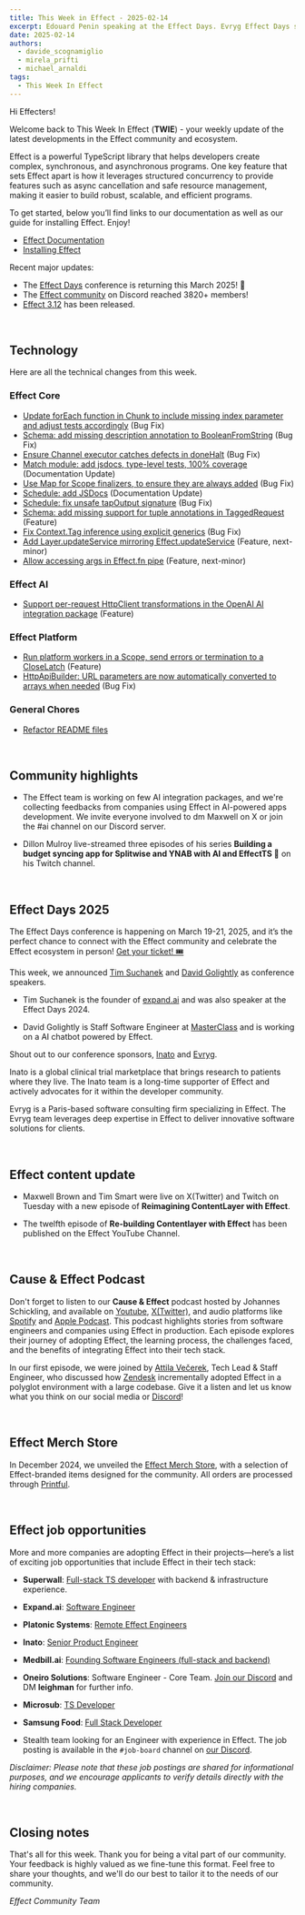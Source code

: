 ```yaml
---
title: This Week in Effect - 2025-02-14
excerpt: Edouard Penin speaking at the Effect Days. Evryg Effect Days sponsor announcement. Technical updates in Effect.
date: 2025-02-14
authors:
  - davide_scognamiglio
  - mirela_prifti
  - michael_arnaldi
tags:
  - This Week In Effect
---
```



Hi Effecters!

Welcome back to This Week In Effect (**TWIE**) - your weekly update of the latest developments in the Effect community and ecosystem.

Effect is a powerful TypeScript library that helps developers create complex, synchronous, and asynchronous programs. One key feature that sets Effect apart is how it leverages structured concurrency to provide features such as async cancellation and safe resource management, making it easier to build robust, scalable, and efficient programs.

To get started, below you’ll find links to our documentation as well as our guide for installing Effect. Enjoy!

- [Effect Documentation](/docs/getting-started/introduction/)
- [Installing Effect](/docs/getting-started/installation/)

Recent major updates:

- The [Effect Days](https://effect.website/events/effect-days) conference is returning this March 2025! 🎉
- The [Effect community](https://discord.gg/effect-ts) on Discord reached 3820+ members!
- [Effect 3.12](https://effect.website/blog/releases/effect/312) has been released.

&nbsp;
## Technology

Here are all the technical changes from this week.

### Effect Core
- [Update forEach function in Chunk to include missing index parameter and adjust tests accordingly](https://github.com/Effect-TS/effect/pull/4404) (Bug Fix)
- [Schema: add missing description annotation to BooleanFromString](https://github.com/Effect-TS/effect/pull/4426) (Bug Fix)
- [Ensure Channel executor catches defects in doneHalt](https://github.com/Effect-TS/effect/pull/4430) (Bug Fix)
- [Match module: add jsdocs, type-level tests, 100% coverage](https://github.com/Effect-TS/effect/pull/4423) (Documentation Update)
- [Use Map for Scope finalizers, to ensure they are always added](https://github.com/Effect-TS/effect/pull/4432) (Bug Fix)
- [Schedule: add JSDocs](https://github.com/Effect-TS/effect/pull/4438) (Documentation Update)
- [Schedule: fix unsafe tapOutput signature](https://github.com/Effect-TS/effect/pull/4439) (Bug Fix)
- [Schema: add missing support for tuple annotations in TaggedRequest](https://github.com/Effect-TS/effect/pull/4440) (Feature)
- [Fix Context.Tag inference using explicit generics](https://github.com/Effect-TS/effect/pull/4422) (Bug Fix)
- [Add Layer.updateService mirroring Effect.updateService](https://github.com/Effect-TS/effect/pull/4421) (Feature, next-minor)
- [Allow accessing args in Effect.fn pipe](https://github.com/Effect-TS/effect/pull/4417) (Feature, next-minor)


### Effect AI
- [Support per-request HttpClient transformations in the OpenAI AI integration package](https://github.com/Effect-TS/effect/pull/4418) (Feature) 


### Effect Platform
- [Run platform workers in a Scope, send errors or termination to a CloseLatch](https://github.com/Effect-TS/effect/pull/4429) (Feature)
- [HttpApiBuilder: URL parameters are now automatically converted to arrays when needed](https://github.com/Effect-TS/effect/pull/4444) (Bug Fix)


### General Chores
- [Refactor README files](https://github.com/Effect-TS/effect/pull/4427)


&nbsp;
## Community highlights

- The Effect team is working on few AI integration packages, and we're collecting feedbacks from companies using Effect in AI-powered apps development. We invite everyone involved to dm Maxwell on X or join the #ai channel on our Discord server.
  <Tweet id="1889724497709711452" />

- Dillon Mulroy live-streamed three episodes of his series **Building a budget syncing app for Splitwise and YNAB with AI and EffectTS 🚀** on his Twitch channel.
  <TwitchPlayerNonInteractive video="2377454832" />

&nbsp;
## Effect Days 2025
The Effect Days conference is happening on March 19-21, 2025, and it’s the perfect chance to connect with the Effect community and celebrate the Effect ecosystem in person! [Get your ticket! 🎟️](https://effect.website/events/effect-days)
  <Tweet id="1875510026896597173" />

This week, we announced [Tim Suchanek](https://x.com/TimSuchanek) and [David Golightly](https://github.com/davidgoli) as conference speakers. 

- Tim Suchanek is the founder of [expand.ai](http://expand.ai) and was also speaker at the Effect Days 2024.
<Tweet id="1888919945024557380" />

- David Golightly is Staff Software Engineer at [MasterClass](https://www.masterclass.com/) and is working on a AI chatbot powered by Effect.
<Tweet id="1889651720931749968" />


Shout out to our conference sponsors, [Inato](https://inato.com/) and [Evryg](https://www.evryg.com/).

Inato is a global clinical trial marketplace that brings research to patients where they live. The Inato team is a long-time supporter of Effect and actively advocates for it within the developer community.
  <Tweet id="1876251657811726345" />

Evryg is a Paris-based software consulting firm specializing in Effect. The Evryg team leverages deep expertise in Effect to deliver innovative software solutions for clients.
 <Tweet id="1886723228762042590" />

&nbsp;
## Effect content update

- Maxwell Brown and Tim Smart were live on X(Twitter) and Twitch on Tuesday with a new episode of **Reimagining ContentLayer with Effect**.
<Tweet id="1889802071475626058" />

- The twelfth episode of **Re-building Contentlayer with Effect** has been published on the Effect YouTube Channel.

  <YouTube
    id="https://www.youtube.com/embed/AwXExx8iHTY?si=OlY3COhslltyOYao"
    title="Re-building Contentlayer with Effect (Part 12)"
  />

&nbsp;
## Cause & Effect Podcast
Don't forget to listen to our **Cause & Effect** podcast hosted by Johannes Schickling, and available on [Youtube](https://www.youtube.com/@effect-ts), [X(Twitter)](https://x.com/EffectTS_/status/1861446144137531585), and audio platforms like [Spotify](https://open.spotify.com/episode/7Bkn7A8EXnoqWWmI0czAdz) and [Apple Podcast](https://podcasts.apple.com/us/podcast/cause-effect/id1781879869). This podcast highlights stories from software engineers and companies using Effect in production. Each episode explores their journey of adopting Effect, the learning process, the challenges faced, and the benefits of integrating Effect into their tech stack.

In our first episode, we were joined by [Attila Večerek](https://x.com/attilavecerek), Tech Lead & Staff Engineer, who discussed how [Zendesk](https://www.zendesk.com) incrementally adopted Effect in a polyglot environment with a large codebase. Give it a listen and let us know what you think on our social media or [Discord](https://discord.gg/effect-ts)!

<YouTube
  id="https://youtu.be/rNAqPHBQFEQ"
  title="Adopting Effect at Zendesk w/ Attila Večerek | Cause & Effect #1"
/>

&nbsp;
## Effect Merch Store
In December 2024, we unveiled the [Effect Merch Store](https://effect.website/merch), with a selection of Effect-branded items designed for the community. All orders are processed through [Printful](https://www.printful.com/).
  <Tweet id="1868605126862385238" />


&nbsp;
## Effect job opportunities

More and more companies are adopting Effect in their projects—here’s a list of exciting job opportunities that include Effect in their tech stack:

- **Superwall**: [Full-stack TS developer](https://twitter.com/jakemor/status/1854248980454228411) with backend & infrastructure experience.

- **Expand.ai**: [Software Engineer](https://twitter.com/getexpandai/status/1858674403430854823)

- **Platonic Systems**: [Remote Effect Engineers](https://twitter.com/platonicsystems/status/1861470819861311945)

- **Inato**: [Senior Product Engineer](https://jobs.lever.co/inato/2bbbe759-d4ce-4cc4-8267-8bc998189469)

- **Medbill.ai**: [Founding Software Engineers (full-stack and backend)](https://www.linkedin.com/posts/codingtom_medbill-ai-activity-7260092522708762624-N7TH)

- **Oneiro Solutions**: Software Engineer - Core Team. [Join our Discord](https://discord.com/channels/795981131316985866/796153351372275743) and DM **leighman** for further info.

- **Microsub**: [TS Developer](https://x.com/0xdownshift/status/1880013835878154510)

- **Samsung Food**: [Full Stack Developer](https://whisk.bamboohr.com/careers/110)

- Stealth team looking for an Engineer with experience in Effect. The job posting is available in the `#job-board` channel on [our Discord](https://discord.com/channels/795981131316985866/796153351372275743/1333146824852115518).

*Disclaimer: Please note that these job postings are shared for informational purposes, and we encourage applicants to verify details directly with the hiring companies.*


&nbsp;
## Closing notes

That's all for this week. Thank you for being a vital part of our community. Your feedback is highly valued as we fine-tune this format. Feel free to share your thoughts, and we'll do our best to tailor it to the needs of our community.

_Effect Community Team_
